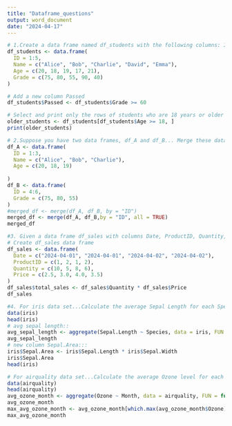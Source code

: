 ---
title: "Dataframe_questions"
output: word_document
date: "2024-04-17"
---
```{r}
# 1.Create a data frame named df_students with the following columns: ID, Name, Age, and Grade. Populate it with data for 5 students. Perform the following operations: Add a new column Passed that indicates with TRUE or FALSE whether each student passed (assume a passing grade is at least 60). Select and print only the rows of students who are 18 years or older.
df_students <- data.frame(
  ID = 1:5,
  Name = c("Alice", "Bob", "Charlie", "David", "Emma"),
  Age = c(20, 18, 19, 17, 21),
  Grade = c(75, 80, 55, 90, 40)
)

# Add a new column Passed
df_students$Passed <- df_students$Grade >= 60

# Select and print only the rows of students who are 18 years or older
older_students <- df_students[df_students$Age >= 18, ]
print(older_students)
```

```{r}
# 2.Suppose you have two data frames, df_A and df_B... Merge these data frames
df_A <- data.frame(
  ID = 1:3,
  Name = c("Alice", "Bob", "Charlie"),
  Age = c(20, 18, 19)
  
)
df_B <- data.frame(
  ID = 4:6,
  Grade = c(75, 80, 55)
)
#merged_df <- merge(df_A, df_B, by = "ID")
merged_df <- merge(df_A, df_B,by = "ID", all = TRUE)
merged_df
```

```{r}
#3. Given a data frame df_sales with columns Date, ProductID, Quantity, and Price...Calculate the total sales (Quantity * Price) for each product
# Create df_sales data frame
df_sales <- data.frame(
  Date = c("2024-04-01", "2024-04-01", "2024-04-02", "2024-04-02"),
  ProductID = c(1, 2, 1, 2),
  Quantity = c(10, 5, 8, 6),
  Price = c(2.5, 3.0, 4.0, 3.5)
)
df_sales$total_sales <- df_sales$Quantity * df_sales$Price
df_sales
```

```{r} 
#4. For iris data set...Calculate the average Sepal Length for each Species
data(iris)
head(iris)
# avg sepal length::
avg_sepal_length <- aggregate(Sepal.Length ~ Species, data = iris, FUN = mean)
avg_sepal_length
# new column Sepal.Area:::
iris$Sepal.Area <- iris$Sepal.Length * iris$Sepal.Width
iris$Sepal.Area
head(iris)
```

```{r} 
# For airquality data set...Calculate the average Ozone level for each month, excluding missing values..Determine the month with the highest average Ozone level
data(airquality)
head(airquality)
avg_ozone_month <- aggregate(Ozone ~ Month, data = airquality, FUN = function(x) mean(x, na.rm = TRUE))
avg_ozone_month
max_avg_ozone_month <- avg_ozone_month[which.max(avg_ozone_month$Ozone), "Month"]
max_avg_ozone_month
```




